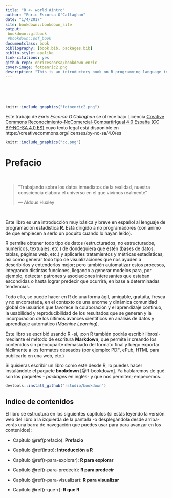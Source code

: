 ```yaml
--- 
title: "R <- world #intro"
author: "Enric Escorsa O'Callaghan"
date: "1/4/2017"
site: bookdown::bookdown_site
output: 
 bookdown::gitbook
 #bookdown::pdf_book
documentclass: book
bibliography: [book.bib, packages.bib]
biblio-style: apalike
link-citations: yes
github-repo: enricescorsa/bookdown-enric
cover-image: fotoenric2.png
description: "This is an introductory book on R programming language in Spanish written by Enric Escorsa"
---
```


<br>
<br>
<br>
```r
knitr::include_graphics("fotoenric2.png")
```


Este trabajo de _Enric Escorsa O'Callaghan_ se ofrece bajo Licencia [Creative Commons Reconocimiento-NoComercial-CompartirIgual 4.0 España (CC BY-NC-SA 4.0 ES)](https://creativecommons.org/licenses/by-nc-sa/4.0/es/) cuyo texto legal está disponible en https://creativecommons.org/licenses/by-nc-sa/4.0/es
```r
knitr::include_graphics("cc.png")
```



# Prefacio

<br>


> "Trabajando sobre los datos inmediatos de la realidad, nuestra consciencia elabora el universo en el que vivimos realmente"
>
> --- Aldous Huxley   

<br>


Este libro es una introducción muy básica y breve en español al lenguaje de programación estadística __R__. Está dirigido a no programadores (con ánimo de que empiecen a serlo un poquito cuando lo hayan leído).

R permite obtener todo tipo de datos (estructurados, no estructurados, numéricos, textuales, etc.) de dondequiera que estén (bases de datos, tablas, páginas web, etc.) y aplicarles tratamientos y métricas estadísticas, así como generar todo tipo de visualizaciones que nos ayuden a describirlos y entenderlos mejor; pero también automatizar estos procesos, integrando distintas funciones, llegando a generar modelos para, por ejemplo, detectar patrones y asociaciones interesantes que estaban escondidas o hasta lograr predecir que ocurrirá, en base a determinadas tendencias.

Todo ello, se puede hacer en R de una forma ágil, amigable, gratuita, fresca y no encorsetada, en el contexto de una enorme y dinámica comunidad global de usuarios que favorece la colaboración y el aprendizaje continuo, la usabilidad y reproducibilidad de los resultados que se generan y la incorporación de los últimos avances científicos en análisis de datos y aprendizaje automático (*Machine Learning*).

Este libro se escribió usando R -sí, ¡con R también podrás escribir libros!- mediante el método de escritura **Markdown**, que permite  ir creando los contenidos sin preocuparte demasiado del formato final y luego exportar fácilmente a los formatos deseados (por ejemplo: PDF, ePub, HTML para publicarlo en una web, etc.)

Si quisieras escribir un libro como este desde R, lo puedes hacer instalándote el paquete __bookdown__ [@R-bookdown]. Ya hablaremos de qué son los paquetes - _packages_ en inglés- y que nos permiten; empecemos.

```r
devtools::install_github("rstudio/bookdown")
```


## Indice de contenidos

El libro se estructura en los siguientes capítulos (si estás leyendo la versión web del libro a la izquierda de la pantalla -o desplegándola desde arriba- verás una barra de navegación que puedes usar para para avanzar en los contenidos):


- Capítulo \@ref(prefacio): __Prefacio__

- Capítulo \@ref(intro): __Introducción a R__

- Capítulo \@ref(r-para-explorar): __R para explorar__

- Capítulo \@ref(r-para-predecir): __R para predecir__

- Capítulo \@ref(r-para-visualizar): __R para visualizar__

- Capítulo \@ref(r-que-r): __R que R__




